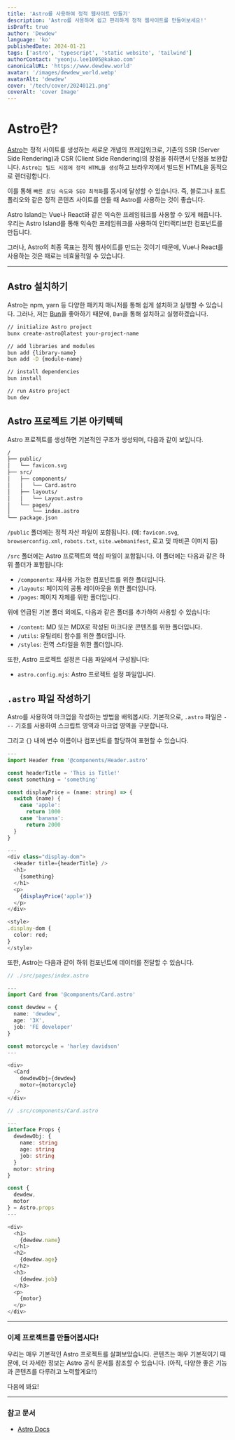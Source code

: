 ```yaml
---
title: 'Astro를 사용하여 정적 웹사이트 만들기'
description: 'Astro를 사용하여 쉽고 편리하게 정적 웹사이트를 만들어보세요!'
isDraft: true
author: 'Dewdew'
language: 'ko'
publishedDate: 2024-01-21
tags: ['astro', 'typescript', 'static website', 'tailwind']
authorContact: 'yeonju.lee1005@kakao.com'
canonicalURL: 'https://www.dewdew.world'
avatar: '/images/dewdew_world.webp'
avatarAlt: 'dewdew'
cover: '/tech/cover/20240121.png'
coverAlt: 'cover Image'
---
```


# Astro란?

[Astro](https://astro.build/)는 정적 사이트를 생성하는 새로운 개념의 프레임워크로, 기존의 SSR (Server Side Rendering)과 CSR (Client Side Rendering)의 장점을 취하면서 단점을 보완합니다.
`Astro는 빌드 시점에 정적 HTML을 생성`하고 브라우저에서 빌드된 HTML을 동적으로 렌더링합니다.

이를 통해 `빠른 로딩 속도와 SEO 최적화`를 동시에 달성할 수 있습니다.
즉, 블로그나 포트폴리오와 같은 정적 콘텐츠 사이트를 만들 때 Astro를 사용하는 것이 좋습니다.

Astro Island는 Vue나 React와 같은 익숙한 프레임워크를 사용할 수 있게 해줍니다.
우리는 Astro Island를 통해 익숙한 프레임워크를 사용하여 인터랙티브한 컴포넌트를 만듭니다.

그러나, Astro의 최종 목표는 정적 웹사이트를 만드는 것이기 때문에, Vue나 React를 사용하는 것은 때로는 비효율적일 수 있습니다.

---

## Astro 설치하기

Astro는 npm, yarn 등 다양한 패키지 매니저를 통해 쉽게 설치하고 실행할 수 있습니다.
그러나, 저는 [Bun](https://bun.sh/)을 좋아하기 때문에, `Bun`을 통해 설치하고 실행하겠습니다.

```zsh
// initialize Astro project
bunx create-astro@latest your-project-name

// add libraries and modules
bun add {library-name}
bun add -D {module-name}

// install dependencies
bun install

// run Astro project
bun dev
```

## Astro 프로젝트 기본 아키텍텍

Astro 프로젝트를 생성하면 기본적인 구조가 생성되며, 다음과 같이 보입니다.

```zsh
/
├── public/
│   └── favicon.svg
├── src/
│   ├── components/
│   │   └── Card.astro
│   ├── layouts/
│   │   └── Layout.astro
│   └── pages/
│       └── index.astro
└── package.json
```

`/public` 폴더에는 정적 자산 파일이 포함됩니다.
(예: `favicon.svg`, `browserconfig.xml`, `robots.txt`, `site.webmanifest`, 로고 및 파비콘 이미지 등)

`/src` 폴더에는 Astro 프로젝트의 핵심 파일이 포함됩니다. 이 폴더에는 다음과 같은 하위 폴더가 포함됩니다:

- `/components`: 재사용 가능한 컴포넌트를 위한 폴더입니다.
- `/layouts`: 페이지의 공통 레이아웃을 위한 폴더입니다.
- `/pages`: 페이지 자체를 위한 폴더입니다.

위에 언급된 기본 폴더 외에도, 다음과 같은 폴더를 추가하여 사용할 수 있습니다:

- `/content`: MD 또는 MDX로 작성된 마크다운 콘텐츠를 위한 폴더입니다.
- `/utils`: 유틸리티 함수를 위한 폴더입니다.
- `/styles`: 전역 스타일을 위한 폴더입니다.

또한, Astro 프로젝트 설정은 다음 파일에서 구성됩니다:

- `astro.config.mjs`: Astro 프로젝트 설정 파일입니다.


## `.astro` 파일 작성하기

Astro를 사용하여 마크업을 작성하는 방법을 배워봅시다.
기본적으로, `.astro` 파일은 `---` 기호를 사용하여 스크립트 영역과 마크업 영역을 구분합니다.

그리고 `{}` 내에 변수 이름이나 컴포넌트를 할당하여 표현할 수 있습니다.

```typescript
---
import Header from '@components/Header.astro'

const headerTitle = 'This is Title!'
const something = 'something'

const displayPrice = (name: string) => {
  switch (name) {
    case 'apple':
      return 1000
    case 'banana':
      return 2000
  }
}

---
<div class="display-dom">
  <Header title={headerTitle} />
  <h1>
    {something}
  </h1>
  <p>
    {displayPrice('apple')}
  </p>
</div>

<style>
.display-dom {
  color: red;
}
</style>

```

또한, Astro는 다음과 같이 하위 컴포넌트에 데이터를 전달할 수 있습니다.

```typescript
// ./src/pages/index.astro

---
import Card from '@components/Card.astro'

const dewdew = {
  name: 'dewdew',
  age: '3X',
  job: 'FE developer'
}

const motorcycle = 'harley davidson'
---

<div>
  <Card
    dewdewObj={dewdew}
    motor={motorcycle}
  />
</div>

```

```typescript
// .src/components/Card.astro

---
interface Props {
  dewdewObj: {
    name: string
    age: string
    job: string
  }
  motor: string
}

const {
  dewdew,
  motor
} = Astro.props
---

<div>
  <h1>
    {dewdew.name}
  </h1>
  <h2>
    {dewdew.age}
  </h2>
  <h3>
    {dewdew.job}
  </h3>
  <p>
    {motor}
  </p>
</div>

```

---

### 이제 프로젝트를 만들어봅시다!

우리는 매우 기본적인 Astro 프로젝트를 살펴보았습니다.
콘텐츠는 매우 기본적이기 때문에, 더 자세한 정보는 Astro 공식 문서를 참조할 수 있습니다.
(아직, 다양한 좋은 기능과 콘텐츠를 다루려고 노력할게요!!)

다음에 봐요!

---

### 참고 문서

- [Astro Docs](https://docs.astro.build/)
